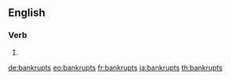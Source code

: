 ==English==

===Verb===
{{head|en}}

# {{en-third-person singular of|bankrupt}}

[[de:bankrupts]]
[[eo:bankrupts]]
[[fr:bankrupts]]
[[ja:bankrupts]]
[[th:bankrupts]]
